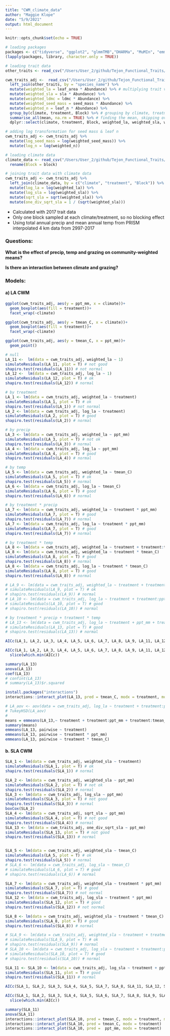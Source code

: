 ```yaml
---
title: "CWM_climate_data"
author: "Maggie Klope"
date: "5/9/2021"
output: html_document
---
```


```r
knitr::opts_chunk$set(echo = TRUE)

# loading packages
packages <- c("tidyverse", "ggplot2", "glmmTMB","DHARMa", "MuMIn", "emmeans", "tibble", "multcomp", "car", "ggsignif", "ggeffects", "gt")
(lapply(packages, library, character.only = TRUE))

# loading trait data
other_traits <- read_csv("/Users/User_2/github/Tejon_Functional_Traits/Datasheets/seed_mass_leaf_N.csv")

cwm_traits_adj <-  read_csv("/Users/User_2/github/Tejon_Functional_Traits/Datasheets/cwm_traits_updated.csv") %>% 
  left_join(other_traits, by = "species_name") %>% 
  mutate(weighted_la = leaf_area * Abundance) %>% # multiplying trait values by species abundance
  mutate(weighted_sla = sla * Abundance) %>% 
  mutate(weighted_ldmc = ldmc * Abundance) %>%
  mutate(weighted_seed_mass = seed_mass * Abundance) %>%
  mutate(weighted_n = leaf_n * Abundance) %>%
  group_by(climate, treatment, Block) %>% # grouping by climate, treatment, and block
  summarise_all(mean, na.rm = TRUE) %>% # finding the mean, skipping over NA values
  dplyr::select(climate, treatment, Block, weighted_la, weighted_sla, weighted_ldmc, weighted_seed_mass, weighted_n)

# adding log transformation for seed mass & leaf n
cwm_traits_adj <- cwm_traits_adj %>% 
  mutate(log_seed_mass = log(weighted_seed_mass)) %>% 
  mutate(log_n = log(weighted_n))

# loading climate data
climate_data <- read_csv("/Users/User_2/github/Tejon_Functional_Traits/Datasheets/plot_climate_data.csv") %>% 
  rename(Block = block)

# joining trait data with climate data
cwm_traits_adj <- cwm_traits_adj %>% 
  left_join(climate_data, by = c("climate", "treatment", "Block")) %>% 
  mutate(log_la = log(weighted_la)) %>% 
  mutate(log_sla = log(weighted_sla)) %>% 
  mutate(sqrt_sla = sqrt(weighted_sla)) %>% 
  mutate(one_div_sqrt_sla = 1 / (sqrt(weighted_sla)))

```

- Calculated with 2017 trait data
- Only one block sampled at each climate/treatment, so no blocking effect
- Using total annual precip and mean annual temp from PRISM interpolated 4 km data from 2997-2017

### Questions:

**What is the effect of precip, temp and grazing on community-weighted means?**

**Is there an interaction between climate and grazing?**

### Models:

#### a) LA CWM
```r
ggplot(cwm_traits_adj, aes(y = ppt_mm, x = climate))+
  geom_boxplot(aes(fill = treatment))+
  facet_wrap(~climate)

ggplot(cwm_traits_adj, aes(y = tmean_C, x = climate))+
  geom_boxplot(aes(fill = treatment))+
  facet_wrap(~climate)

ggplot(cwm_traits_adj, aes(y = tmean_C, x = ppt_mm))+
  geom_point()

# null
LA_11 <-  lm(data = cwm_traits_adj, weighted_la ~ 1)
simulateResiduals(LA_11, plot = T) # not good
shapiro.test(residuals(LA_11)) # not normal
LA_12 <-  lm(data = cwm_traits_adj, log_la ~ 1)
simulateResiduals(LA_12, plot = T) # ok
shapiro.test(residuals(LA_12)) # normal

# by treatment
LA_1 <- lm(data = cwm_traits_adj, weighted_la ~ treatment)
simulateResiduals(LA_1, plot = T) # ok
shapiro.test(residuals(LA_1)) # not normal
LA_2 <- lm(data = cwm_traits_adj, log_la ~ treatment)
simulateResiduals(LA_2, plot = T) # good
shapiro.test(residuals(LA_2)) # normal

# by precip
LA_3 <- lm(data = cwm_traits_adj, weighted_la ~ ppt_mm)
simulateResiduals(LA_3, plot = T) # not ok
shapiro.test(residuals(LA_3)) # normal
LA_4 <- lm(data = cwm_traits_adj, log_la ~ ppt_mm)
simulateResiduals(LA_4, plot = T) # good
shapiro.test(residuals(LA_4)) # normal

# by temp
LA_5 <- lm(data = cwm_traits_adj, weighted_la ~ tmean_C)
simulateResiduals(LA_5, plot = T) # ok
shapiro.test(residuals(LA_5)) # normal
LA_6 <- lm(data = cwm_traits_adj, log_la ~ tmean_C)
simulateResiduals(LA_6, plot = T) # good
shapiro.test(residuals(LA_6)) # normal

# by treatment * precip
LA_7 <- lm(data = cwm_traits_adj, weighted_la ~ treatment * ppt_mm)
simulateResiduals(LA_7, plot = T) # good
shapiro.test(residuals(LA_7)) # normal
LA_7 <- lm(data = cwm_traits_adj, log_la ~ treatment * ppt_mm)
simulateResiduals(LA_7, plot = T) # good
shapiro.test(residuals(LA_7)) # normal

# by treatment * temp
LA_8 <- lm(data = cwm_traits_adj, weighted_la ~ treatment + treatment:tmean_C)
LA_8 <- lm(data = cwm_traits_adj, weighted_la ~ treatment * tmean_C)
simulateResiduals(LA_8, plot = T) # good
shapiro.test(residuals(LA_8)) # normal
LA_8 <- lm(data = cwm_traits_adj, log_la ~ treatment * tmean_C)
simulateResiduals(LA_8, plot = T) # good
shapiro.test(residuals(LA_8)) # normal

# LA_9 <- lm(data = cwm_traits_adj, weighted_la ~ treatment + treatment:ppt_mm + treatment:tmean_C)
# simulateResiduals(LA_9, plot = T) # ok
# shapiro.test(residuals(LA_9)) # normal
# LA_10 <- lm(data = cwm_traits_adj, log_la ~ treatment + treatment:ppt_mm + treatment:tmean_C)
# simulateResiduals(LA_10, plot = T) # good
# shapiro.test(residuals(LA_10)) # normal

# by treatment * precip + treatment * temp
# LA_13 <- lm(data = cwm_traits_adj, log_la ~ treatment + ppt_mm + treatment:ppt_mm + tmean_C + treatment:tmean_C)
# simulateResiduals(LA_13, plot = T) # good
# shapiro.test(residuals(LA_13)) # normal

AICc(LA_1, LA_2, LA_3, LA_4, LA_5, LA_6, LA_7, LA_8, LA_9, LA_11, LA_12)

AICc(LA_1, LA_2, LA_3, LA_4, LA_5, LA_6, LA_7, LA_8, LA_9, LA_11, LA_12) %>% 
  slice(which.min(AICc))

summary(LA_13)
anova(LA_13)
coef(LA_13)
# confint(LA_13)
# summary(LA_13)$r.squared

install.packages("interactions")
interactions::interact_plot(LA_13, pred = tmean_C, modx = treatment, mod2 = ppt_mm)

# LA_aov <- aov(data = cwm_traits_adj, log_la ~ treatment + treatment:ppt_mm + treatment:tmean_C)
# TukeyHSD(LA_aov)
# 
means = emmeans(LA_13,~ treatment + treatment:ppt_mm + treatment:tmean_C, type="response")
summary(means)
emmeans(LA_13, pairwise ~ treatment)
emmeans(LA_13, pairwise ~ treatment * ppt_mm)
emmeans(LA_13, pairwise ~ treatment * tmean_C)


```
#### b. SLA CWM

```r
SLA_1 <- lm(data = cwm_traits_adj, weighted_sla ~ treatment)
simulateResiduals(SLA_1, plot = T) # ok
shapiro.test(residuals(SLA_1)) # normal

SLA_2 <- lm(data = cwm_traits_adj, weighted_sla ~ ppt_mm)
simulateResiduals(SLA_2, plot = T) # not ok
shapiro.test(residuals(SLA_2)) # normal
SLA_3 <- lm(data = cwm_traits_adj, log_sla ~ ppt_mm)
simulateResiduals(SLA_3, plot = T) # not good
shapiro.test(residuals(SLA_3)) # normal
boxCox(SLA_2)
SLA_4 <- lm(data = cwm_traits_adj, sqrt_sla ~ ppt_mm)
simulateResiduals(SLA_4, plot = T) # not good
shapiro.test(residuals(SLA_4)) # normal
SLA_13 <- lm(data = cwm_traits_adj, one_div_sqrt_sla ~ ppt_mm)
simulateResiduals(SLA_13, plot = T) # not good
shapiro.test(residuals(SLA_13)) # normal


SLA_5 <- lm(data = cwm_traits_adj, weighted_sla ~ tmean_C)
simulateResiduals(LA_5, plot = T) # ok
shapiro.test(residuals(LA_5)) # normal
# SLA_6 <- lm(data = cwm_traits_adj, log_sla ~ tmean_C)
# simulateResiduals(LA_6, plot = T) # good
# shapiro.test(residuals(LA_6)) # normal

SLA_7 <- lm(data = cwm_traits_adj, weighted_sla ~ treatment * ppt_mm)
simulateResiduals(SLA_7, plot = T) # good
shapiro.test(residuals(SLA_7)) # not normal
SLA_12 <- lm(data = cwm_traits_adj, log_sla ~ treatment * ppt_mm)
simulateResiduals(SLA_12, plot = T) # good
shapiro.test(residuals(SLA_12)) # not normal

SLA_8 <- lm(data = cwm_traits_adj, weighted_sla ~ treatment * tmean_C)
simulateResiduals(SLA_8, plot = T) # good
shapiro.test(residuals(SLA_8)) # normal

# SLA_9 <- lm(data = cwm_traits_adj, weighted_sla ~ treatment + treatment:ppt_mm + treatment:tmean_C)
# simulateResiduals(SLA_9, plot = T) # ok
# shapiro.test(residuals(SLA_9)) # normal
# SLA_10 <- lm(data = cwm_traits_adj, log_sla ~ treatment + treatment:ppt_mm + treatment:tmean_C)
# simulateResiduals(SLA_10, plot = T) # good
# shapiro.test(residuals(SLA_10)) # normal

SLA_11 <- SLA_10 <- lm(data = cwm_traits_adj, log_sla ~ treatment + ppt_mm + treatment:ppt_mm + tmean_C+ treatment:tmean_C)
simulateResiduals(SLA_11, plot = T) # good
shapiro.test(residuals(SLA_11)) # normal

AICc(SLA_1, SLA_2, SLA_3, SLA_4, SLA_5, SLA_7, SLA_8, SLA_11, SLA_12, SLA_13)

AICc(SLA_1, SLA_2, SLA_3, SLA_4, SLA_5, SLA_6, SLA_7, SLA_8, SLA_9, SLA_10) %>% 
  slice(which.min(AICc))

summary(SLA_11)
anova(SLA_11)
interactions::interact_plot(SLA_10, pred = tmean_C, modx = treatment, mod2 = ppt_mm)
interactions::interact_plot(SLA_10, pred = tmean_C, modx = treatment)
interactions::interact_plot(SLA_10, pred =  ppt_mm, modx = treatment)
```

